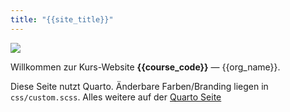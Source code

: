 ```yaml
---
title: "{{site_title}}"
---
```

<style>
  body {
  background-image: url("");
  background-size: cover;
  background-repeat: no-repeat;
}

</style>



![](images/banner.png)

Willkommen zur Kurs-Website **{{course_code}}** — {{org_name}}.

Diese Seite nutzt Quarto. Änderbare Farben/Branding liegen in `css/custom.scss`. Alles weitere auf der [Quarto Seite](https://quarto.org/docs/websites/)

